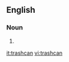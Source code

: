==English==

===Noun===
{{en-noun}}

# {{alternative form of|trash can}}

[[it:trashcan]]
[[vi:trashcan]]